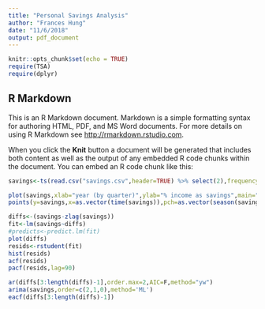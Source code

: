 ```yaml
---
title: "Personal Savings Analysis"
author: "Frances Hung"
date: "11/6/2018"
output: pdf_document
---
```


```r
knitr::opts_chunk$set(echo = TRUE)
require(TSA)
require(dplyr)
```

## R Markdown

This is an R Markdown document. Markdown is a simple formatting syntax for authoring HTML, PDF, and MS Word documents. For more details on using R Markdown see <http://rmarkdown.rstudio.com>.

When you click the **Knit** button a document will be generated that includes both content as well as the output of any embedded R code chunks within the document. You can embed an R code chunk like this:

```r
savings<-ts(read.csv("savings.csv",header=TRUE) %>% select(2),frequency=4)

plot(savings,xlab="year (by quarter)",ylab="% income as savings",main="Personal savings as % of disposable income 1955-1979")
points(y=savings,x=as.vector(time(savings)),pch=as.vector(season(savings)))
```

```r
diffs<-(savings-zlag(savings))
fit<-lm(savings~diffs)
#predicts<-predict.lm(fit)
plot(diffs)
resids<-rstudent(fit)
hist(resids)
acf(resids)
pacf(resids,lag=90)

ar(diffs[3:length(diffs)-1],order.max=2,AIC=F,method="yw")
arima(savings,order=c(2,1,0),method='ML')
eacf(diffs[3:length(diffs)-1])
```


